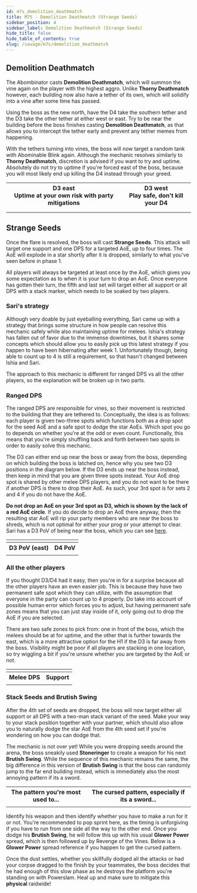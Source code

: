 ```yaml
---
id: m7s_demolition_deathmatch
title: M7S - Demolition Deathmatch (Strange Seeds)
sidebar_position: 4
sidebar_label: Demolition Deathmatch (Strange Seeds)
hide_title: false
hide_table_of_contents: true
slug: /savage/m7s/demolition_deathmatch
---
```


## Demolition Deathmatch

The Abombinator casts <strong>Demolition Deathmatch</strong>, which will summon the vine again on the player with the highest aggro. Unlike <strong>Thorny Deathmatch</strong> however, each building now also have a tether of its own, which will solidify into a vine after some time has passed.

Using the boss as the new north, have the D4 take the southern tether and the D3 take the other tether at either west or east. Try to be near the building before the boss finishes casting <strong>Demolition Deathmatch</strong>, as that allows you to intercept the tether early and prevent any tether memes from happening.

<KittenAsset path='m7s/demolition_deathmatch_pattern1.webm' wrapper='div' />

With the tethers turning into vines, the boss will now target a random tank with <Flare>Abominable Blink</Flare> again. Although the mechanic resolves similarly to <strong>Thorny Deathmatch</strong>, discretion is advised if you want to try and uptime. Absolutely do not try to uptime if you're forced east of the boss, because you will most likely end up killing the D4 instead through your greed.

<table>
    <tr>
        <th>D3 east<br />Uptime at your own risk with party mitigations</th>
        <th>D3 west<br />Play safe, don't kill your D4</th>
    </tr>
    <tr>
        <td><KittenAsset path='m7s/demolition_deathmatch_pattern1.png' /></td>
        <td><KittenAsset path='m7s/demolition_deathmatch_pattern2.png' /></td>
    </tr>
    <tr>
        <td><KittenAsset path='m7s/demolition_deathmatch_pattern1.webm' /></td>
        <td><KittenAsset path='m7s/demolition_deathmatch_pattern2.webm' /></td>
    </tr>
</table>

## Strange Seeds

Once the flare is resolved, the boss will cast <strong>Strange Seeds</strong>. This attack will target one support and one DPS for a targeted AoE, up to four times. The AoE will explode in a star shortly after it is dropped, similarly to what you've seen before in phase 1.

<KittenAsset path='m7s/strange_seeds_sample.webm' wrapper='div' />

All players will always be targeted at least once by the AoE, which gives you some expectation as to when it is your turn to drop an AoE. Once everyone has gotten their turn, the fifth and last set will target either all support or all DPS with a stack marker, which needs to be soaked by two players.

### Sari's strategy

Although very doable by just eyeballing everything, Sari came up with a strategy that brings some structure in how people can resolve this mechanic safely while also maintaining uptime for melees. Ishia's strategy has fallen out of favor due to the immense downtimes, but it shares some concepts which should allow you to easily pick up this latest strategy if you happen to have been hibernating after week 1. Unfortunately though, being able to count up to 4 is still a requirement, so that hasn't changed between Ishia and Sari.

The approach to this mechanic is different for ranged DPS vs all the other players, so the explanation will be broken up in two parts.

### Ranged DPS

The ranged DPS are responsible for vines, so their movement is restricted to the building that they are tethered to. Conceptually, the idea is as follows: each player is given two-three spots which functions both as a drop spot for the seed AoE and a safe spot to dodge the star AoEs. Which spot you go to depends on whether you're at the odd or even count. Functionally, this means that you're simply shuffling back and forth between two spots in order to easily solve this mechanic.

The D3 can either end up near the boss or away from the boss, depending on which building the boss is latched on, hence why you see two D3 positions in the diagram below. If the D3 ends up near the boss instead, then keep in mind that you are given three spots instead. Your AoE drop spot is shared by other melee DPS players, and you do not want to be there if another DPS is there to drop their AoE. As such, your 3rd spot is for sets 2 and 4 if you do not have the AoE.

**Do not drop an AoE on your 3rd spot as D3, which is shown by the lack of a red AoE circle**. If you do decide to drop an AoE there anyway, then the resulting star AoE will rip your party members who are near the boss to shreds, which is not optimal for either your prog or your attempt to clear. Sari has a D3 PoV of being near the boss, which you can see [here](https://x.com/sf_snff/status/1909199349940187478/video/2).

<table>
    <tr>
        <td colspan="2"><KittenAsset path='m7s/strange_seeds_ranged_setup.png' /></td>
    </tr>
    <tr>
        <th>D3 PoV (east)</th>
        <th>D4 PoV</th>
    </tr>
    <tr>
        <td><KittenAsset path='m7s/strange_seeds_d3_east.webm' /></td>
        <td><KittenAsset path='m7s/strange_seeds_d4.webm' /></td>
    </tr>
</table>


### All the other players

If you thought D3/D4 had it easy, then you're in for a surprise because all the other players have an even easier job. This is because they have two permanent safe spot which they can utilize, with the assumption that everyone in the party can count up to 4 properly. Do take into account of possible human error which forces you to adjust, but having permanent safe zones means that you can just stay inside of it, only going out to drop the AoE if you are selected.

There are two safe zones to pick from: one in front of the boss, which the melees should be at for uptime, and the other that is further towards the east, which is a more attractive option for the H1 if the D3 is far away from the boss. Visibility might be poor if all players are stacking in one location, so try wiggling a bit if you're unsure whether you are targeted by the AoE or not.

<table>
    <tr>
        <td colspan="2"><KittenAsset path='m7s/strange_seeds_otherplayers_setup.png' /></td>
    </tr>
    <tr>
        <th>Melee DPS</th>
        <th>Support</th>
    </tr>
    <tr>
        <td><KittenAsset path='m7s/strange_seeds_melee.webm' /></td>
        <td><KittenAsset path='m7s/strange_seeds_support.webm' /></td>
    </tr>
</table>


### Stack Seeds and Brutish Swing

After the 4th set of seeds are dropped, the boss will now target either all support or all DPS with a two-man stack variant of the seed. Make your way to your stack position together with your partner, which should also allow you to naturally dodge the star AoE from the 4th seed set if you're wondering on how you can dodge that.

<KittenAsset path='m7s/strange_seeds_stack.png' wrapper='div' width='50%' />

The mechanic is not over yet! While you were dropping seeds around the arena, the boss sneakily used <strong>Stoneringer</strong> to create a weapon for his next <strong>Brutish Swing</strong>. While the sequence of this mechanic remains the same, the big difference in this version of <strong>Brutish Swing</strong> is that the boss can randomly jump to the far end building instead, which is immediately also the most annoying pattern if its a sword.

<table>
    <tr>
        <th>The pattern you're most used to...</th>
        <th>The cursed pattern, especially if its a sword...</th>
    </tr>
    <tr>
        <td><KittenAsset path='m7s/strange_seeds_brute_swing_normal.webm' /></td>
        <td><KittenAsset path='m7s/strange_seeds_brute_swing_cursed.webm' /></td>
    </tr>
</table>

Identify his weapon and then identify whether you have to make a run for it or not. You're recommended to pop sprint here, as the timing is unforgiving if you have to run from one side all the way to the other end. Once you dodge his <strong>Brutish Swing</strong>, he will follow this up with his usual <strong>Glower Power</strong> spread, which is then followed up by <Raidwide>Revenge of the Vines</Raidwide>. Below is a <strong>Glower Power</strong> spread reference if you happen to get the cursed pattern.

<KittenAsset path='m7s/phase2_glower_power_spread_cursed.png' wrapper='div' width='50%' />

Once the dust settles, whether you skillfully dodged all the attacks or had your corpse dragged to the finish by your teammates, the boss decides that he had enough of this slow phase as he destroys the platform you're standing on with <Raidwide>Powerslam</Raidwide>. Heal up and make sure to mitigate this **physical** raidwide!

<KittenAsset path='m7s/powerslam.webm' wrapper='div' />